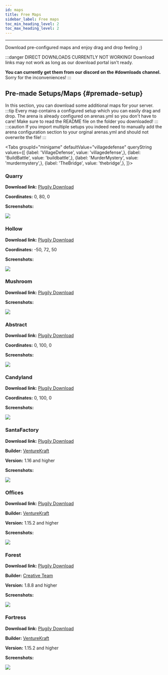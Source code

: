 ```yaml
---
id: maps
title: Free Maps
sidebar_label: Free maps
toc_min_heading_level: 2
toc_max_heading_level: 2
---
```

---

Download pre-configured maps and enjoy drag and drop feeling ;)

:::danger DIRECT DOWNLOADS CURRENTLY NOT WORKING!
Download links may not work as long as our download portal isn't ready.

**You can currently get them from our discord on the #downloads channel.** Sorry for the inconveniences!
:::

## Pre-made Setups/Maps {#premade-setup}

In this section, you can download some additional maps for your server.
:::tip
Every map contains a configured setup which you can easily drag and drop. The arena is already configured on arenas.yml so you don't have to care! Make sure to read the README file on the folder you downloaded!
:::
:::caution
If you import multiple setups you indeed need to manually add the arena configuration section to your orginal arenas.yml and should not overwrite the file!
:::


<Tabs groupId="minigame" defaultValue="villagedefense" queryString
      values={[
          {label: 'VillageDefense', value: 'villagedefense',},
          {label: 'BuildBattle', value: 'buildbattle',},
          {label: 'MurderMystery', value: 'murdermystery',},
          {label: 'TheBridge', value: 'thebridge',},
      ]}>
<TabItem value="villagedefense">

### Quarry

**Download link:** [Plugily Download](https://download.plugily.xyz/get.php?map=Quarry&type=vd)

**Coordinates:** 0, 80, 0

**Screenshots:**

![](https://i.imgur.com/N8EHEZP.jpg)

### Hollow

**Download link:** [Plugily Download](https://download.plugily.xyz/get.php?map=Hollow&type=vd)

**Coordinates:** -50, 72, 50

**Screenshots:**

![](https://i.imgur.com/GMmTz1b.jpg)

### Mushroom

**Download link:** [Plugily Download](https://download.plugily.xyz/get.php?map=Mushroom&type=vd)

**Screenshots:**

![](https://cdn.discordapp.com/attachments/607914966951133195/727561055869337694/unknown.png)


</TabItem>
<TabItem value="buildbattle">

### Abstract

**Download link:** [Plugily Download](https://download.plugily.xyz/get.php?map=Abstract&type=bb)

**Coordinates:** 0, 100, 0

**Screenshots:**

![](https://i.imgur.com/Ok742W4.jpg)

### Candyland

**Download link:** [Plugily Download](https://download.plugily.xyz/get.php?map=Candyland&type=bb)

**Coordinates:** 0, 100, 0

**Screenshots:**

![](https://i.imgur.com/vfWs9j4.jpg)

</TabItem>
<TabItem value="murdermystery">

### SantaFactory

**Download link:** [Plugily Download](https://download.plugily.xyz/get.php?map=SantaFactory&type=mm)

**Builder:** [VentureKraft](https://discord.gg/zp9dxgutrR)

**Version:** 1.16 and higher

**Screenshots:**

![](https://cdn.discordapp.com/attachments/607914966951133195/783441775352086558/unknown.png)

### Offices

**Download link:** [Plugily Download](https://download.plugily.xyz/get.php?map=Offices&type=mm)

**Builder:** [VentureKraft](https://discord.gg/zp9dxgutrR)

**Version:** 1.15.2 and higher

**Screenshots:**

![](https://cdn.discordapp.com/attachments/607914966951133195/840709774655619092/04_Map_Picture.png)

</TabItem>
<TabItem value="thebridge">

### Forest

**Download link:** [Plugily Download](https://download.plugily.xyz/get.php?map=Forest&type=tb)

**Builder:** [Creative Team](https://discord.gg/wTeaXqK)

**Version:** 1.8.8 and higher

**Screenshots:**

![](https://cdn.discordapp.com/attachments/607914966951133195/840710159776219216/03_MapPicture.png)

### Fortress

**Download link:** [Plugily Download](https://download.plugily.xyz/get.php?map=Fortress&type=tb)

**Builder:** [VentureKraft](https://discord.gg/zp9dxgutrR)

**Version:** 1.15.2 and higher

**Screenshots:**

![](https://cdn.discordapp.com/attachments/607914966951133195/840710933570387988/04_Map_Picture.png)

</TabItem>
</Tabs>